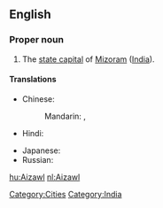 ==English==
{{wikipedia}}

===Proper noun===
{{en-proper noun}}

# The [[state capital]] of [[Mizoram]] ([[India]]).

====Translations====
{{trans-top|capital of Mizoram, India}}
* Chinese:
*: Mandarin: {{t|zh|艾藻爾|sc=Hani}},  {{t|zh|艾藻尔|tr=Àizǎo'ěr|sc=Hani}}
* Hindi: {{t|hi|आइजोल|tr=ā'ijōla|sc=Deva}}
{{trans-mid}}
* Japanese: {{t|ja|アイザウル|tr=Aizauru|sc=Jpan}}
* Russian: {{t|ru|Аиджал|m|tr=Aidžal|sc=Cyrl}}
{{trans-bottom}}

[[Category:Cities]]
[[Category:India]]

[[hu:Aizawl]]
[[nl:Aizawl]]